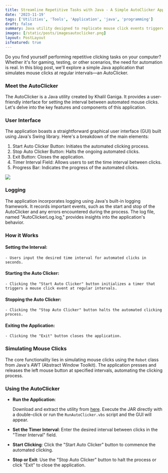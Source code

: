 ```yaml
---
title: Streamline Repetitive Tasks with Java - A Simple AutoClicker Application by Khalil
date: '2023-11-19'
tags: ['Utilities', 'Tools', 'Application', 'java', 'programming']
draft: false
summary: Java utility designed to replicate mouse click events triggered by a timer.
images: [/static/posts/imagesautoclicker.png]
layout: PostLayout
isfeatured: true
---
```


Do you find yourself performing repetitive clicking tasks on your computer? Whether it's for gaming, testing, or other scenarios, the need for automation is real. In this blog post, we'll explore a simple Java application that simulates mouse clicks at regular intervals—an AutoClicker.

### Meet the AutoClicker

The AutoClicker is a Java utility created by Khalil Ganiga. It provides a user-friendly interface for setting the interval between automated mouse clicks. Let's delve into the key features and components of this application.

### User Interface

The application boasts a straightforward graphical user interface (GUI) built using Java's Swing library. Here's a breakdown of the main elements:

1. Start Auto Clicker Button: Initiates the automated clicking process.
1. Stop Auto Clicker Button: Halts the ongoing automated clicks.
1. Exit Button: Closes the application.
1. Timer Interval Field: Allows users to set the time interval between clicks.
1. Progress Bar: Indicates the progress of the automated clicks.

![](/static/posts/images/autoclicker.png)

### Logging

The application incorporates logging using Java's built-in logging framework. It records important events, such as the start and stop of the AutoClicker and any errors encountered during the process. The log file, named "AutoClickerLog.log," provides insights into the application's behavior.

### How it Works

#### Setting the Interval:

    - Users input the desired time interval for automated clicks in seconds.

#### Starting the Auto Clicker:

    - Clicking the "Start Auto Clicker" button initializes a timer that triggers a mouse click event at regular intervals.

#### Stopping the Auto Clicker:

    - Clicking the "Stop Auto Clicker" button halts the automated clicking process.

#### Exiting the Application:

    - Clicking the "Exit" button closes the application.

### Simulating Mouse Clicks

The core functionality lies in simulating mouse clicks using the `Robot` class from Java's AWT (Abstract Window Toolkit). The application presses and releases the left mouse button at specified intervals, automating the clicking process.

### Using the AutoClicker

- **Run the Application**:

  Download and extract the utility from [here](/static/posts/resources/AutoClickerApp.zip).
  Execute the JAR directly with a double-click or run the `RunAutoClicker.vbs` script and the GUI will appear.

- **Set the Timer Interval**:
  Enter the desired interval between clicks in the "Timer Interval" field.

- **Start Clicking**:
  Click the "Start Auto Clicker" button to commence the automated clicking.

- **Stop or Exit**:
  Use the "Stop Auto Clicker" button to halt the process or click "Exit" to close the application.

